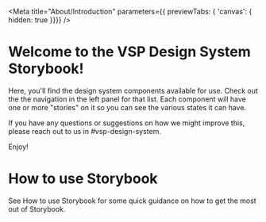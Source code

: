 
<Meta title="About/Introduction" parameters={{ previewTabs: { 'canvas': { hidden: true }}}} />

# Welcome to the VSP Design System Storybook!

Here, you'll find the design system components available for use. Check out the
the navigation in the left panel for that list. Each component will have one or
more "stories" on it so you can see the various states it can have.

If you have any questions or suggestions on how we might improve this, please
reach out to us in #vsp-design-system.

Enjoy!

# How to use Storybook
See <LinkTo kind="About" story="How to use Storybook">How to use
Storybook</LinkTo> for some quick guidance on how to get the most out of
Storybook.
